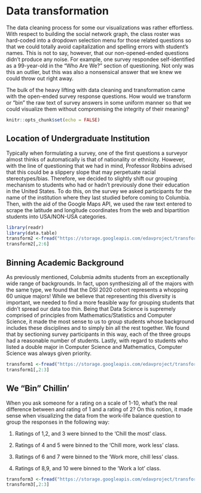 # Data transformation

The data cleaning process for some our visualizations was rather effortless. With respect to building the social network graph, the class roster was hard-coded into a dropdown selection menu for those related questions so that we could totally avoid capitalization and spelling errors with student’s names. This is not to say, however, that our non-opened-ended questions didn’t produce any noise. For example, one survey respondee self-identified as a 99-year-old in the “Who Are We?” section of questioning. Not only was this an outlier, but this was also a nonsensical answer that we knew we could throw out right away. 

The bulk of the heavy lifting with data cleaning and transformation came with the open-ended survey response questions. How would we transform or “bin” the raw text of survey answers in some uniform manner so that we could visualize them without compromising the integrity of their meaning? 

```r
knitr::opts_chunk$set(echo = FALSE)
```


## Location of Undergraduate Institution

Typically when formulating a survey, one of the first questions a surveyor almost thinks of automatically is that of nationality or ethnicity. However, with the line of questioning that we had in mind, Professor Robbins advised that this could be a slippery slope that may perpetuate racial stereotypes/bias. Therefore, we decided to slightly shift our grouping mechanism to students who had or hadn’t previously done their education in the United States. To do this, on the survey we asked participants for the name of the institution where they last studied before coming to Columbia. Then, with the aid of the Google Maps API, we used the raw text entered to scrape the latitude and longitude coordinates from the web and bipartition students into USA/NON-USA categories. 

```r
library(readr)
library(data.table)
transform2 <-fread("https://storage.googleapis.com/edavproject/transform2.csv")
transform2[,2:6]
```


## Binning Academic Background

As previously mentioned, Colubmia admits students from an exceptionally wide range of backgrounds. In fact, upon synthesizing all of the majors with the same type, we found that the DSI 2020 cohort represents a whopping 60 unique majors! While we believe that representing this diversity is important, we needed to find a more feasible way for grouping students that didn’t spread our data too thin. Being that Data Science is supremely comprised of principles from Mathematics/Statistics and Computer Science, it made the most sense to us to group students whose background includes these disciplines and to simply bin all the rest together. We found that by sectioning survey participants in this way, each of the three groups had a reasonable number of students. Lastly, with regard to students who listed a double major in Computer Science and Mathematics, Computer Science was always given priority.

```r
transform1 <-fread("https://storage.googleapis.com/edavproject/transform1.csv")
transform1[,2:3]
```


## We “Bin” Chillin’

When you ask someone for a rating on a scale of 1-10, what’s the real difference between and rating of 1 and a rating of 2? On this notion, it made sense when visualizing the data from the work-life balance question to group the responses in the following way:

1. Ratings of 1,2, and 3 were binned to the 'Chill the most' class. 

2. Ratings of 4 and 5 were binned to the 'Chill more, work less' class.  

3. Ratings of 6 and 7 were binned to the 'Work more, chill less' class.

4. Ratings of 8,9, and 10 were binned to the 'Work a lot' class.

```r
transform3 <-fread("https://storage.googleapis.com/edavproject/transform3.csv")
transform3[,2:3]
```
